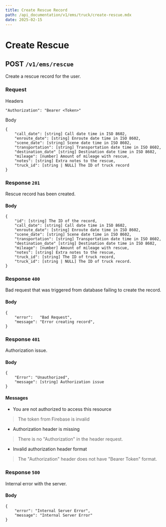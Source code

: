 ```yaml
---
title: Create Rescue Record
path: /api_documentation/v1/ems/truck/create-rescue.mdx
date: 2025-02-15
---
```


# Create Rescue

## POST `/v1/ems/rescue`

Create a rescue record for the user.

### Request

Headers

```
"Authorization": "Bearer <Token>"
```

Body
```
{
    "call_date": [string] Call date time in ISO 8602,
    "enroute_date": [string] Enroute date time in ISO 8602,
    "scene_date": [string] Scene date time in ISO 8602,
    "transportation": [string] Transportation date time in ISO 8602,
    "destination_date" [string] Destination date time in ISO 8602,
    "mileage": [number] Amount of mileage with rescue,
    "notes": [string] Extra notes to the rescue,
    "truck_id": [string | NULL] The ID of truck record
}
```

### Response `201`

Rescue record has been created.

#### Body

```
{
    "id": [string] The ID of the record,
    "call_date": [string] Call date time in ISO 8602,
    "enroute_date": [string] Enroute date time in ISO 8602,
    "scene_date": [string] Scene date time in ISO 8602,
    "transportation": [string] Transportation date time in ISO 8602,
    "destination_date" [string] Destination date time in ISO 8602,
    "mileage": [number] Amount of mileage with rescue,
    "notes": [string] Extra notes to the rescue,
    "truck_id": [string] The ID of truck record,
    "truck_id": [string | NULL] The ID of truck record.
}
```

### Response `400`

Bad request that was triggered from database failing to create the record.

#### Body
```
{
    "error":   "Bad Request",
    "message": "Error creating record",
}
```


### Response `401`

Authorization issue.

#### Body
```
{
    "Error": "Unauthorized",
    "message": [string] Authorization issue
}
```

#### Messages

- You are not authorized to access this resource
> The token from Firebase is invalid
- Authorization header is missing
> There is no "Authorization" in the header request.
- Invalid authorization header format
> The "Authorization" header does not have "Bearer Token" format.

### Response `500`

Internal error with the server.

#### Body
```
{
    "error": "Internal Server Error",
    "message": "Internal Server Error"
}
```